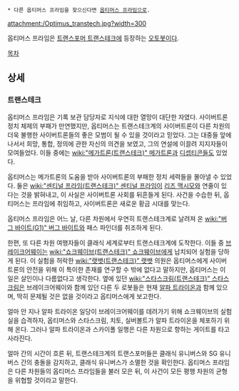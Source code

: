  * 다른 옵티머스 프라임을 찾으신다면 [[옵티머스 프라임]]으로.

attachment:/Optimus_transtech.jpg?width=300

옵티머스 프라임은 [[트랜스포머 트랜스테크]]에 등장하는 [[오토봇]]이다.

[[목차]]

== 상세 ==
=== 트랜스테크 ===
옵티머스 프라임은 기록 보관 담당자로 지식에 대한 열망이 대단한 자였다. 사이버트론 정치 체제의 부패가 만연했지만, 옵티머스는 트랜스테크계의 사이버트론이 다른 차원의 더욱 불행한 사이버트론들의 좋은 모범이 될 수 있을 것이라고 믿었다. 그는 대중들 앞에 나서서 희망, 통합, 정의에 관한 자신의 의견을 보였고, 그의 연설에 이끌려 지지자들이 모여들었다. 이들 중에는 [[wiki:"메가트론(트랜스테크)" 메가트론]]과 [[디셉티콘]]들도 있었다.

옵티머스는 메가트론의 도움을 받아 사이버트론의 부패한 정치 세력들을 몰아낼 수 있었다. 둘은 [[wiki:"센티널 프라임(트랜스테크)" 센티널 프라임]]이 [[리즈 맥시모]]와 연줄이 있다는 것을 밝혀내고, 이 사실은 사이버트론 사회를 뒤흔들게 된다. 사건을 수습한 뒤, 옵티머스는 프라임에 취임하고, 사이버트론은 새로운 황금 시대를 맞는다.

옵티머스 프라임은 어느 날, 다른 차원에서 우연히 트랜스테크계로 날려져 온 [[wiki:"버그 바이트(G1)" 버그 바이트]]와 패스 파인더를 취조하게 된다. 

한편, 또 다른 차원 여행자들이 클래식 세계로부터 트랜스테크계에 도착한다. 이들 중 [[브레이크어웨이]]는 [[wiki:"쇼크웨이브(트랜스테크)" 쇼크웨이브]]에게 납치되어 실험을 당하게 된다. 이 실험을 허락한 [[wiki:"랫뱃(트랜스테크)" 랫뱃]] 의원은 옵티머스에게 사이버트론의 안전을 위해 이 특이한 존재를 연구할 수 밖에 없다고 말하지만, 옵티머스는 이 일은 살인이나 다름없다고 생각한다. 옆에 있던 [[wiki:"스타스크림(트랜스테크)" 스타스크림]]은 브레이크어웨이와 함께 있던 다른 두 로봇들은 현재 [[알파 트라이온]]과 함께 있으며, 딱히 문제될 것은 없을 것이라고 옵티머스에게 보고한다.

얼마 안 지나 알파 트라이온 일당이 브레이크어웨이를 데려가기 위해 쇼크웨이브의 실험실을 습격하자, 옵티머스와 스타스크림, 치토, 실버볼트가 알파 트라이온을 체포하기 위해 온다. 그러나 알파 트라이온과 스카이폴 일행은 다른 차원으로 향하는 게이트를 타고 사라진다.

얼마 간의 시간이 흐른 뒤, 트랜스테크계의 트랜스포머들은 클래식 유니버스와 SG 유니버스 간의 충돌을 감지하고, 클래식 유니버스가 소멸한 것을 확인한다. 옵티머스 프라임은 다른 차원들의 옵티머스 프라임들을 불러 모은 뒤, 이 사건이 모든 평행 차원의 균형을 위협할 것이라고 말한다.



  

